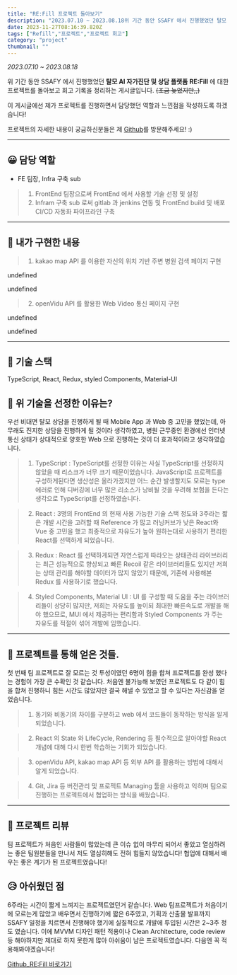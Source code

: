 ```yaml
---
title: "RE:Fill 프로젝트 돌아보기"
description: "2023.07.10 ~ 2023.08.18위 기간 동안 SSAFY 에서 진행했었던 탈모 AI 자가진단 및 상담 플랫폼 RE:Fill 에 대한 프로젝트를 돌아보고 회고 기록을 정리하는 게시글입니다."
date: 2023-11-27T08:16:39.820Z
tags: ["Refill","프로젝트","프로젝트 회고"]
category: "project"
thumbnail: ""
---
```

_2023.07.10 ~ 2023.08.18_

위 기간 동안 SSAFY 에서 진행했었던 **탈모 AI 자가진단 및 상담 플랫폼** **RE:Fill** 에 대한 프로젝트를 돌아보고 회고 기록을 정리하는 게시글입니다. ~~(조금 늦었지만,,)~~

이 게시글에선 제가 프로젝트를 진행하면서 담당했던 역할과 느낀점을 작성하도록 하겠습니다!

프로젝트의 자세한 내용이 궁금하신분들은 제 [Github](https://github.com/jaemaning/Refill)를 방문해주세요! :)


---

## 😀 담당 역할
- FE 팀장, Infra 구축 sub

> 1. FrontEnd 팀장으로써 FrontEnd 에서 사용할 기술 선정 및 설정
> 2. Infram 구축 sub 로써 gitlab 과 jenkins 연동 및 FrontEnd build 및 배포 CI/CD 자동화 파이프라인 구축 

---

## 👀 내가 구현한 내용
> 1. kakao map API 를 이용한 자신의 위치 기반 주변 병원 검색 페이지 구현

undefined

undefined

> 2. openVidu API 를 활용한 Web Video 통신 페이지 구현

undefined

undefined

---

## 🧬 기술 스택
TypeScript, React, Redux, styled Components, Material-UI

## 🌈 위 기술을 선정한 이유는?

우선 비대면 탈모 상담을 진행하게 될 때 Mobile App 과 Web 중 고민을 했었는데, 아무래도 진지한 상담을 진행하게 될 것이라 생각하였고, 병원 근무중인 환경에선 인터넷 통신 상태가 상대적으로 양호한 Web 으로 진행하는 것이 더 효과적이라고 생각하였습니다.


> 1. TypeScript : TypeScript를 선정한 이유는 사실 TypeScript를 선정하지 않았을 때 리스크가 너무 크기 때문이었습니다. JavaScript로 프로젝트를 구성하게된다면 생산성은 올라가겠지만 어느 순간 발생할지도 모르는 type 에러로 인해 디버깅에 너무 많은 리소스가 낭비될 것을 우려해 보험을 든다는 생각으로 TypeScript를 선정하였습니다.

> 2. React : 3명의 FrontEnd 의 현재 사용 가능한 기술 스택 정도와 3주라는 짧은 개발 시간을 고려할 때 Reference 가 많고 러닝커브가 낮은 React와 Vue 중 고민을 했고 최종적으로 자유도가 높아 원하는대로 사용하기 편리한 React를 선택하게 되었습니다.

> 3. Redux : React 를 선택하게되면 자연스럽게 따라오는 상태관리 라이브러리는 최근 성능적으로 향상되고 빠른 Recoil 같은 라이브러리들도 있지만 저희는 상태 관리를 해야할 데이터가 많지 않았기 때문에, 기존에 사용해본 Redux 를 사용하기로 했습니다.

> 4. Styled Components, Material UI : UI 를 구성할 때 도움을 주는 라이브러리들이 상당히 많지만, 저희는 자유도를 높이되 최대한 빠른속도로 개발을 해야 했으므로, MUI 에서 제공하는 편리함과 Styled Components 가 주는 자유도를 적절이 섞어 개발에 임했습니다.

---

## 📌 프로젝트를 통해 얻은 것들.
첫 번째 팀 프로젝트로 잘 모르는 것 투성이였던 6명이 힘을 합쳐 프로젝트를 완성 했다는 경험이 가장 큰 수확인 것 같습니다. 처음엔 불가능해 보였던 프로젝트도 다 같이 힘을 합쳐 진행하니 힘든 시간도 많았지만 결국 해낼 수 있었고 할 수 있다는 자신감을 얻었습니다.

> 1. 동기와 비동기의 차이를 구분하고 web 에서 코드들이 동작하는 방식을 알게 되었습니다.

> 2. React 의 State 와 LifeCycle, Rendering 등 필수적으로 알아야할 React 개념에 대해 다시 한번 학습하는 기회가 되었습니다.

> 3. openVidu API, kakao map API 등 외부 API 를 활용하는 방법에 대해서 알게 되었습니다.

> 4. Git, Jira 등 버전관리 및 프로젝트 Managing 툴을 사용하고 익히며 팀으로 진행하는 프로젝트에서 협업하는 방식을 배웠습니다.

---

## 📑 프로젝트 리뷰
팀 프로젝트가 처음인 사람들이 많았는데 큰 이슈 없이 마무리 되어서 좋았고 열심하려는 좋은 팀원분들을 만나서 저도 열심히해도 전혀 힘들지 않았습니다! 협업에 대해서 배우는 좋은 계기가 된 프로젝트였습니다! 

## 😥 아쉬웠던 점
6주라는 시간이 짧게 느껴지는 프로젝트였던거 같습니다. Web 팀프로젝트가 처음이기에 모르는게 많았고 배우면서 진행하기에 짧은 6주였고, 기획과 산출물 발표까지 SSAFY 일정을 치르면서 진행해야 했기에 실질적으로 개발에 투입된 시간은 2~3주 정도 였습니다. 이에 MVVM 디자인 패턴 적용이나 Clean Architecture, code review 등 해야하지만 제대로 하지 못한게 많아 아쉬움이 남은 프로젝트였습니다. 다음엔 꼭 적용해봐야겠습니다!


[Github_RE:Fill 바로가기](https://github.com/jaemaning/Refill)

